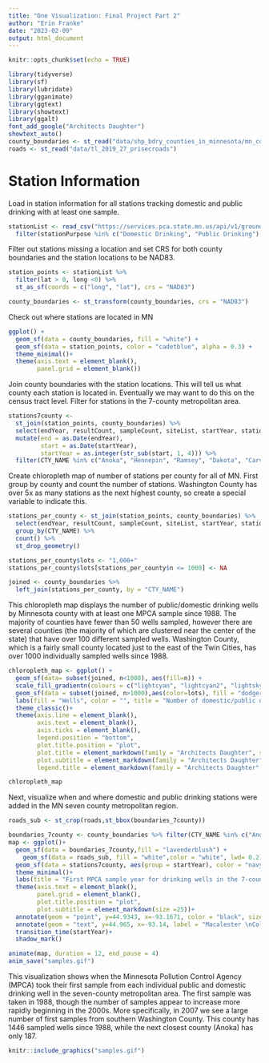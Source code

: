 ```yaml
---
title: "One Visualization: Final Project Part 2"
author: "Erin Franke"
date: "2023-02-09"
output: html_document
---
```


```r
knitr::opts_chunk$set(echo = TRUE)
```

```r
library(tidyverse)
library(sf)
library(lubridate)
library(gganimate)
library(ggtext)
library(showtext)
library(ggalt)
font_add_google("Architects Daughter")
showtext_auto()
county_boundaries <- st_read("data/shp_bdry_counties_in_minnesota/mn_county_boundaries_500.shp")
roads <- st_read("data/tl_2019_27_prisecroads")
```

# Station Information

Load in station information for all stations tracking domestic and public drinking with at least one sample.

```r
stationList <- read_csv("https://services.pca.state.mn.us/api/v1/groundwater/monitoring-stations?stationType=Well&format=csv") %>%
  filter(stationPurpose %in% c("Domestic Drinking", "Public Drinking"), sampleCount>0) 
```

Filter out stations missing a location and set CRS for both county boundaries and the station locations to be NAD83.

```r
station_points <- stationList %>% 
  filter(lat > 0, long <0) %>%
  st_as_sf(coords = c("long", "lat"), crs = "NAD83")

county_boundaries <- st_transform(county_boundaries, crs = "NAD83")
```

Check out where stations are located in MN

```r
ggplot() +
  geom_sf(data = county_boundaries, fill = "white") +
  geom_sf(data = station_points, color = "cadetblue", alpha = 0.3) +
  theme_minimal()+
  theme(axis.text = element_blank(), 
        panel.grid = element_blank())
```

Join county boundaries with the station locations. This will tell us what county each station is located in. Eventually we may want to do this on the census tract level. Filter for stations in the 7-county metropolitan area.

```r
stations7county <- 
  st_join(station_points, county_boundaries) %>% 
  select(endYear, resultCount, sampleCount, siteList, startYear, stationId, stationName, stationPurpose, stationType, AREA, CTY_NAME) %>%
  mutate(end = as.Date(endYear), 
         start = as.Date(startYear), 
         startYear = as.integer(str_sub(start, 1, 4))) %>%
  filter(CTY_NAME %in% c("Anoka", "Hennepin", "Ramsey", "Dakota", "Carver", "Washington", "Scott"))
```

Create chloropleth map of number of stations per county for all of MN. First group by county and count the number of stations. Washington County has over 5x as many stations as the next highest county, so create a special variable to indicate this. 

```r
stations_per_county <- st_join(station_points, county_boundaries) %>% 
  select(endYear, resultCount, sampleCount, siteList, startYear, stationId, stationName, stationPurpose, stationType, AREA, CTY_NAME) %>%
  group_by(CTY_NAME) %>%
  count() %>%
  st_drop_geometry()

stations_per_county$lots <- "1,000+"
stations_per_county$lots[stations_per_county$n <= 1000] <- NA

joined <- county_boundaries %>%
  left_join(stations_per_county, by = "CTY_NAME")
```

This chloropleth map displays the number of public/domestic drinking wells by Minnesota county with at least one MPCA sample since 1988. The majority of counties have fewer than 50 wells sampled, however there are several counties (the majority of which are clustered near the center of the state) that have over 100 different sampled wells. Washington County, which is a fairly small county located just to the east of the Twin Cities, has over 1000 individually sampled wells since 1988.

```r

chloropleth_map <- ggplot() +
  geom_sf(data= subset(joined, n<1000), aes(fill=n)) + 
  scale_fill_gradientn(colours = c("lightcyan", "lightcyan2", "lightskyblue3", "lightskyblue4"))+
  geom_sf(data = subset(joined, n>1000),aes(color=lots), fill = "dodgerblue4")+
  labs(fill = "Wells", color = "", title = "Number of domestic/public drinking wells by Minnesota county", subtitle= "with at least one MPCA sample since 1988")+
  theme_classic()+
  theme(axis.line = element_blank(), 
        axis.text = element_blank(),
        axis.ticks = element_blank(),
        legend.position = "bottom", 
        plot.title.position = "plot", 
        plot.title = element_markdown(family = "Architects Daughter", size =10), 
        plot.subtitle = element_markdown(family = "Architects Daughter", size =10), 
        legend.title = element_markdown(family = "Architects Daughter", size =10))

chloropleth_map
```

Next, visualize when and where domestic and public drinking stations were added in the MN seven county metropolitan region.

```r
roads_sub <- st_crop(roads,st_bbox(boundaries_7county))

boundaries_7county <- county_boundaries %>% filter(CTY_NAME %in% c("Anoka", "Hennepin", "Ramsey", "Dakota", "Carver", "Washington", "Scott"))
map <- ggplot()+
  geom_sf(data = boundaries_7county,fill = "lavenderblush") +
    geom_sf(data = roads_sub, fill = "white",color = "white", lwd= 0.2)+
  geom_sf(data = stations7county, aes(group = startYear), color = "navy", alpha = 0.5) +
  theme_minimal()+
  labs(title = "First MPCA sample year for drinking wells in the 7-county metro area", x="", y="", color = "Num Samples", subtitle = "{frame_time}")+
  theme(axis.text = element_blank(), 
        panel.grid = element_blank(), 
        plot.title.position = "plot", 
        plot.subtitle = element_markdown(size =25))+
  annotate(geom = "point", y=44.9343, x=-93.1671, color = "black", size =1.3)+
  annotate(geom = "text", y=44.965, x=-93.14, label = "Macalester \nCollege", size = 2)+
  transition_time(startYear)+
  shadow_mark()
```

```r
animate(map, duration = 12, end_pause = 4)
anim_save("samples.gif")
```

This visualization shows when the Minnesota Pollution Control Agency (MPCA) took their first sample from each individual public and domestic drinking well in the seven-county metropolitan area. The first sample was taken in 1988, though the number of samples appear to increase more rapidly beginning in the 2000s. More specifically, in 2007 we see a large number of first samples from southern Washington County. This county has 1446 sampled wells since 1988, while the next closest county (Anoka) has only 187.

```r
knitr::include_graphics("samples.gif")
```

